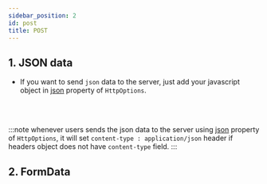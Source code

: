 ```yaml
---
sidebar_position: 2
id: post
title: POST
---
```



## 1. JSON data

- If you want to send `json` data to the server, just add your javascript object in [json](../Types/HttpOptions#json) property of `HttpOptions`.

<Json />
<br />
<br />

:::note
whenever users sends the json data to the server using [json](../Types/HttpOptions#json) property of `HttpOptions`, it will set `content-type : application/json` header if headers object does not have `content-type` field.
:::

## 2. FormData

<br />
<br />
<FormData />
